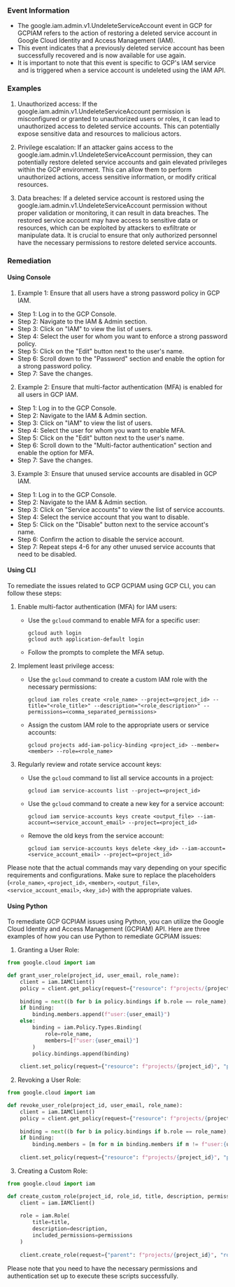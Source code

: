 
### Event Information

- The google.iam.admin.v1.UndeleteServiceAccount event in GCP for GCPIAM refers to the action of restoring a deleted service account in Google Cloud Identity and Access Management (IAM).
- This event indicates that a previously deleted service account has been successfully recovered and is now available for use again.
- It is important to note that this event is specific to GCP's IAM service and is triggered when a service account is undeleted using the IAM API.


### Examples

1. Unauthorized access: If the google.iam.admin.v1.UndeleteServiceAccount permission is misconfigured or granted to unauthorized users or roles, it can lead to unauthorized access to deleted service accounts. This can potentially expose sensitive data and resources to malicious actors.

2. Privilege escalation: If an attacker gains access to the google.iam.admin.v1.UndeleteServiceAccount permission, they can potentially restore deleted service accounts and gain elevated privileges within the GCP environment. This can allow them to perform unauthorized actions, access sensitive information, or modify critical resources.

3. Data breaches: If a deleted service account is restored using the google.iam.admin.v1.UndeleteServiceAccount permission without proper validation or monitoring, it can result in data breaches. The restored service account may have access to sensitive data or resources, which can be exploited by attackers to exfiltrate or manipulate data. It is crucial to ensure that only authorized personnel have the necessary permissions to restore deleted service accounts.

### Remediation

#### Using Console

1. Example 1: Ensure that all users have a strong password policy in GCP IAM.

- Step 1: Log in to the GCP Console.
- Step 2: Navigate to the IAM & Admin section.
- Step 3: Click on "IAM" to view the list of users.
- Step 4: Select the user for whom you want to enforce a strong password policy.
- Step 5: Click on the "Edit" button next to the user's name.
- Step 6: Scroll down to the "Password" section and enable the option for a strong password policy.
- Step 7: Save the changes.

2. Example 2: Ensure that multi-factor authentication (MFA) is enabled for all users in GCP IAM.

- Step 1: Log in to the GCP Console.
- Step 2: Navigate to the IAM & Admin section.
- Step 3: Click on "IAM" to view the list of users.
- Step 4: Select the user for whom you want to enable MFA.
- Step 5: Click on the "Edit" button next to the user's name.
- Step 6: Scroll down to the "Multi-factor authentication" section and enable the option for MFA.
- Step 7: Save the changes.

3. Example 3: Ensure that unused service accounts are disabled in GCP IAM.

- Step 1: Log in to the GCP Console.
- Step 2: Navigate to the IAM & Admin section.
- Step 3: Click on "Service accounts" to view the list of service accounts.
- Step 4: Select the service account that you want to disable.
- Step 5: Click on the "Disable" button next to the service account's name.
- Step 6: Confirm the action to disable the service account.
- Step 7: Repeat steps 4-6 for any other unused service accounts that need to be disabled.

#### Using CLI

To remediate the issues related to GCP GCPIAM using GCP CLI, you can follow these steps:

1. Enable multi-factor authentication (MFA) for IAM users:
   - Use the `gcloud` command to enable MFA for a specific user:
     ```
     gcloud auth login
     gcloud auth application-default login
     ```
   - Follow the prompts to complete the MFA setup.

2. Implement least privilege access:
   - Use the `gcloud` command to create a custom IAM role with the necessary permissions:
     ```
     gcloud iam roles create <role_name> --project=<project_id> --title="<role_title>" --description="<role_description>" --permissions=<comma_separated_permissions>
     ```
   - Assign the custom IAM role to the appropriate users or service accounts:
     ```
     gcloud projects add-iam-policy-binding <project_id> --member=<member> --role=<role_name>
     ```

3. Regularly review and rotate service account keys:
   - Use the `gcloud` command to list all service accounts in a project:
     ```
     gcloud iam service-accounts list --project=<project_id>
     ```
   - Use the `gcloud` command to create a new key for a service account:
     ```
     gcloud iam service-accounts keys create <output_file> --iam-account=<service_account_email> --project=<project_id>
     ```
   - Remove the old keys from the service account:
     ```
     gcloud iam service-accounts keys delete <key_id> --iam-account=<service_account_email> --project=<project_id>
     ```

Please note that the actual commands may vary depending on your specific requirements and configurations. Make sure to replace the placeholders (`<role_name>`, `<project_id>`, `<member>`, `<output_file>`, `<service_account_email>`, `<key_id>`) with the appropriate values.

#### Using Python

To remediate GCP GCPIAM issues using Python, you can utilize the Google Cloud Identity and Access Management (GCPIAM) API. Here are three examples of how you can use Python to remediate GCPIAM issues:

1. Granting a User Role:
```python
from google.cloud import iam

def grant_user_role(project_id, user_email, role_name):
    client = iam.IAMClient()
    policy = client.get_policy(request={"resource": f"projects/{project_id}"})
    
    binding = next((b for b in policy.bindings if b.role == role_name), None)
    if binding:
        binding.members.append(f"user:{user_email}")
    else:
        binding = iam.Policy.Types.Binding(
            role=role_name,
            members=[f"user:{user_email}"]
        )
        policy.bindings.append(binding)
    
    client.set_policy(request={"resource": f"projects/{project_id}", "policy": policy})
```

2. Revoking a User Role:
```python
from google.cloud import iam

def revoke_user_role(project_id, user_email, role_name):
    client = iam.IAMClient()
    policy = client.get_policy(request={"resource": f"projects/{project_id}"})
    
    binding = next((b for b in policy.bindings if b.role == role_name), None)
    if binding:
        binding.members = [m for m in binding.members if m != f"user:{user_email}"]
    
    client.set_policy(request={"resource": f"projects/{project_id}", "policy": policy})
```

3. Creating a Custom Role:
```python
from google.cloud import iam

def create_custom_role(project_id, role_id, title, description, permissions):
    client = iam.IAMClient()
    
    role = iam.Role(
        title=title,
        description=description,
        included_permissions=permissions
    )
    
    client.create_role(request={"parent": f"projects/{project_id}", "role_id": role_id, "role": role})
```

Please note that you need to have the necessary permissions and authentication set up to execute these scripts successfully.

